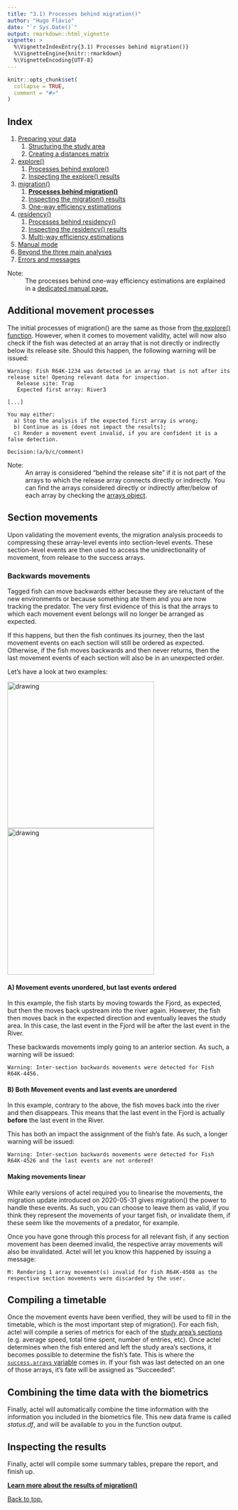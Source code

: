 ```yaml
---
title: "3.1) Processes behind migration()"
author: "Hugo Flávio"
date: "`r Sys.Date()`"
output: rmarkdown::html_vignette
vignette: >
  %\VignetteIndexEntry{3.1) Processes behind migration()}
  %\VignetteEngine{knitr::rmarkdown}
  %\VignetteEncoding{UTF-8}
---
```


```r
knitr::opts_chunk$set(
  collapse = TRUE,
  comment = "#>"
)
```

## Index

1. [Preparing your data](a-0_workspace_requirements.html)
    1. [Structuring the study area](a-1_study_area.html)
    1. [Creating a distances matrix](a-2_distances_matrix.html)
1. [explore()](b-0_explore.html)
    1. [Processes behind explore()](b-1_explore_processes.html)
    1. [Inspecting the explore() results](b-2_explore_results.html)
1. [migration()](c-0_migration.html)
    1. [__Processes behind migration()__](c-1_migration_processes.html)
    1. [Inspecting the migration() results](c-2_migration_results.html)
    1. [One-way efficiency estimations](c-3_migration_efficiency.html)
1. [residency()](d-0_residency.html)
    1. [Processes behind residency()](d-1_residency_processes.html)
    1. [Inspecting the residency() results](d-2_residency_results.html)
    1. [Multi-way efficiency estimations](d-3_residency_efficiency.html)
1. [Manual mode](e-0_manual_mode.html)
1. [Beyond the three main analyses](f-0_post_functions.html)
1. [Errors and messages](g-0_messages.html)


Note: 
  : The processes behind one-way efficiency estimations are explained in a [dedicated manual page.](c-3_migration_efficiency.html)

## Additional movement processes

The initial processes of migration() are the same as those from [the explore() function](b-1_explore_processes.html). However, when it comes to movement validity, actel will now also check if the fish was detected at an array that is not directly or indirectly below its release site. Should this happen, the following warning will be issued:

````
Warning: Fish R64K-1234 was detected in an array that is not after its release site! Opening relevant data for inspection.
   Release site: Trap
   Expected first array: River3

[...]

You may either:
  a) Stop the analysis if the expected first array is wrong;
  b) Continue as is (does not impact the results);
  c) Render a movement event invalid, if you are confident it is a false detection.

Decision:(a/b/c/comment)
````

Note:
  : An array is considered "behind the release site" if it is not part of the arrays to which the release array connects directly or indirectly. You can find the arrays considered directly or indirectly after/below of each array by checking the [arrays object](b-2_explore_results.html#arrays).

## Section movements

Upon validating the movement events, the migration analysis proceeds to compressing these array-level events into section-level events. These section-level events are then used to access the unidirectionality of movement, from release to the success arrays.

### Backwards movements

Tagged fish can move backwards either because they are reluctant of the new environments or because something ate them and you are now tracking the predator. The very first evidence of this is that the arrays to which each movement event belongs will no longer be arranged as expected. 

If this happens, but then the fish continues its journey, then the last movement events on each section will still be ordered as expected. Otherwise, if the fish moves backwards and then never returns, then the last movement events of each section will also be in an unexpected order. 

Let's have a look at two examples:

<img src="event_order_a1.svg" alt="drawing" width="330"/> <img src="event_order_b1.svg" alt="drawing" width="330"/>

#### A) Movement events unordered, but last events ordered

In this example, the fish starts by moving towards the Fjord, as expected, but then the moves back upstream into the river again. However, the fish then moves back in the expected direction and eventually leaves the study area. In this case, the last event in the Fjord will be after the last event in the River.

These backwards movements imply going to an anterior section. As such, a warning will be issued:

````
Warning: Inter-section backwards movements were detected for Fish R64K-4456.
````

#### B) Both Movement events and last events are unordered

In this example, contrary to the above, the fish moves back into the river and then disappears. This means that the last event in the Fjord is actually **before** the last event in the River. 

This has both an impact the assignment of the fish's fate. As such, a longer warning will be issued:

````
Warning: Inter-section backwards movements were detected for Fish R64K-4526 and the last events are not ordered!
````

#### Making movements linear

While early versions of actel required you to linearise the movements, the migration update introduced on 2020-05-31 gives migration() the power to handle these events. As such, you can choose to leave them as valid, if you think they represent the movements of your target fish, or invalidate them, if these seem like the movements of a predator, for example.

Once you have gone through this process for all relevant fish, if any section movement has been deemed invalid, the respective array movements will also be invalidated. Actel will let you know this happened by issuing a message:

````
M: Rendering 1 array movement(s) invalid for fish R64K-4508 as the respective section movements were discarded by the user.
````

## Compiling a timetable

Once the movement events have been verified, they will be used to fill in the timetable, which is the most important step of migration(). For each fish, actel will compile a series of metrics  for each of the [study area's sections](a-1_study_area.html#sections) (e.g. average speed, total time spent, number of entries, etc). Once actel determines when the fish entered and left the study area's sections, it becomes possible to determine the fish's fate. This is  where the [`success.arrays` variable](c-0_migration.html#success.arrays) comes in. If your fish was last detected on an one of those arrays, it's fate will be assigned as "Succeeded".

## Combining the time data with the biometrics

Finally, actel will automatically combine the time information with the information you included in the biometrics file. This new data frame is called *status.df*, and will be available to you in the function output.

## Inspecting the results

Finally, actel will compile some summary tables, prepare the report, and finish up. 

__[Learn more about the results of migration()](c-2_migration_results.html)__


[Back to top.](#)